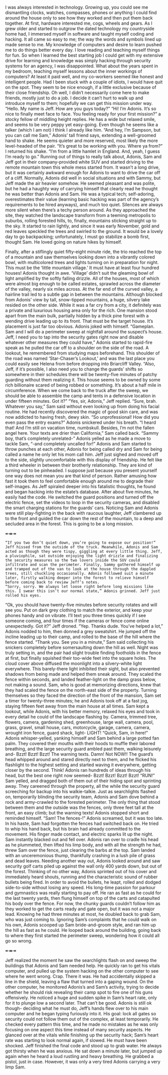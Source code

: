 I was always interested in technology. Growing up, you could see me dismantling clocks, watches, compasses, phones or anything I could find around the house only to see how they worked and then put them back together. At first, hardware interested me, cogs, wheels and gears. As I grew older and started to outgrow the dated technology my countryside home had, I immersed myself in software and taught myself coding and hacking. It all came so easy to me; the way the words and symbols lined up made sense to me. My knowledge of computers and desire to learn pushed me to do things better every day. I love reading and teaching myself things for fun. So when I learned the best starting job I could get with my extensive drive for learning and knowledge was simply hacking through security systems for an agency, I was disappointed. What about the years spent in my bedroom, teaching myself lessons about the inner workings of computers? At least it paid well, and my co-workers seemed like honest and intelligent people. Had I been stuck with a couple of idiots, I would have quit on the spot. They seem to be nice enough, if a little exclusive because of their close friendship. Oh well, I didn’t necessarily come here to make friends, mostly just to do a job. I decide it can’t hurt to walk up and introduce myself to them; hopefully we can get this mission under way. 
“Hello. My name is Jeff. How are you guys today?”
“Hi! I’m Adonis. It's so nice to finally meet face to face. You feeling ready for your first mission?” a stocky fellow of middling height replies. He has a wide but relaxed smile, and seems to be very peppy yet easy-going. Even though he seems like a talker (which I am not) I think I already like him. 
“And hey, I’m Sampson, but you can call me Sam,” Adonis’ tall friend says, extending a well-groomed hand to shake. He seems quieter and more reserved, most likely the more level-headed of the pair. “It’s great to be working with you. Where ya from?”
I returned his shake. “I’m from a little hamlet in England. And, yeah, I guess I’m ready to go.”
Running out of things to really talk about, Adonis, Sam and Jeff got in their company-provided white SUV and started driving to the remote mountain town this whole mess started from. It wasn’t a long drive, but it was certainly awkward enough for Adonis to want to drive the car off of a cliff. Normally, Adonis did well in social situations and with Sammy, but Jeff made the air heavier somehow. He seemed pleasant and was polite, but he had a haughty way of carrying himself that clearly read he thought he was better than Adonis and Sam. He was a typical tech; self-adoring, overestimates their value (learning basic hacking was part of the agency’s requirements to be hired anyways), and much too quiet. Silences are always more silent when there’s a techy person around. 
As they approached the site, they watched the landscape transform from a teeming metropolis to suburbs, rolling forested hills, to, finally, mountains sticking straight up to the sky. It started to rain lightly, and since it was early November, gold and red leaves speckled the trees and swirled to the ground. It would be a lovely day to go backpacking; unfortunately, I must go stabilize a bomb first, thought Sam. He loved going on nature hikes by himself.

Finally, after a stiflingly quiet fifty-eight minute ride, the trio reached the top of a mountain and saw themselves looking down into a vibrantly colored bowl, with multicolored trees and lights turning on in preparation for night. This must be the ‘little mountain village.’ It must have at least four hundred houses! Adonis thought in awe. ‘Village’ didn’t suit the gleaming bowl of light amplified by the softly falling drizzle. All of the houses, most of which were almost big enough to be called estates, sprawled across the diameter of the valley, nearly six miles across. At the far end of the curved valley, a hairline trail led to a subtle gap in between the mountains. Although blocked from Adonis’ view by tall, snow-tipped mountains, a huge, silvery lake resided on the other side. While it was a far cry from a city, it definitely was a private and luxurious housing area only for the rich.  One mansion stood apart from the main bulk, partially hidden by a thick pine forest with a wending drive leading up to its front. That must be the target house. It’s placement is just far too obvious. Adonis joked with himself.
“Gameplan. Sam and I will do a perimeter sweep at nightfall around the suspect’s house. Jeff, I need you to tap into the security gates right now and disable whatever other measures they could have,” Adonis started to rapid-fire speak as he pulled the car off to a shoulder on the side of the road. A lookout, he remembered from studying maps beforehand. This shoulder of the road was named ‘Star-Chaser’s Lookout,’ and was the last place you could easily see Helena from before dropping into Briarcliff Valley. “Also, Jeff, if it's possible, I also need you to change the guards’ shifts so somewhere in their schedules there will be twenty-five minutes of patchy guarding without them realizing it. This house seems to be owned by some rich billionaire scared of being robbed or something. It’s about a half mile in circumference. When we come back to the truck after the sweep, we should be able to assemble the camp and tents in a defensive location in under fifteen minutes. Got it?”
	“Yes, sir, Adonis,” Jeff replied.
	“Sure, brah. Whatever you say,” Sam said without even looking up from doing his facial routine. He had recently discovered the magic of good skin care, and was now addicted to having fresh, dewy skin. 
	“So unprofessional! How did you even pass the entry exams?” Adonis snickered under his breath.
	“I heard that! And I’m still on vacation time, numbskull. Besides, I’m not the fallen angel here. Your texts are drier than California,” Sam called back.
	“Sammy boy, that’s completely unrelated-” Adonis yelled as he made a move to tackle Sam, “-and completely uncalled for!” Adonis and Sam started to throw punches at each other, Adonis for being called dry and Sam for being called a name he only let his mom call him. Jeff just sighed and moved off to the side, slightly uncomfortable with this display of friendship. He felt like a third wheeler in between their brotherly relationship. 
They are kind of turning out to be pinheaded. I suppose just because you present yourself one way does not mean you are that kind of person. Rather amusing how fast it took them to feel comfortable enough around me to degrade their self-images. As Jeff spiraled deeper into his fatalistic thoughts, he found and began hacking into the estate’s database. After about five minutes, he easily had the code. He switched the guard positions and turned off the electric fence, set the videos to loop in the security cameras, and disabled the smart charging stations for the guards’ cars. Noticing Sam and Adonis were still play-fighting in the back with raucous laughter, Jeff clambered up to the front and guided the car down the rest of the mountain, to a deep and secluded area in the forest. This is going to be a long mission.

↞⇼↠

	“If you two don’t quiet down, you’re going to expose our position!” Jeff hissed from the outside of the truck. Meanwhile, Adonis and Sam acted as though they were tispy, giggling at every little thing. Jeff, a pluviophile, sat outside enjoying the light drizzle and finalizing the security measures so the two lovers inside the SUV could infiltrate and scan the perimeter. Finally, Sammy gathered himself up and tramped out of the van to look at the house through the dappled trees, still chuckling occasionally. Adonis followed suit a minute later, firstly walking deeper into the forest to relieve himself before coming back to review Jeff’s notes. 
	“Sorry, sorry. We always let loose right before long missions like this. I swear this isn’t our normal state,” Adonis grinned. Jeff just rolled his eyes.
“Ok, you should have twenty-five minutes before security rotates and will see you. Put on dark grey clothing to match the exterior, and keep your phones handy and on vibrate. I’ll text you three times quickly if I see someone coming, and four times if the cameras or fence come online unexpectedly. Got it?” Jeff droned.
	“Yep. Thanks dude. You’ve helped a lot,” Adonis nodded to him, then donned a grey sweatshirt. He jumped off the incline leading up to their camp, and rolled to the base of the hill where the fence started.
	“Thank you. See you in a minute,” Sam said collecting his snickers completely before somersaulting down the hill as well.
	Night was truly setting in, and the pair had slight trouble finding footholds in the fence at first, but finally squished their too-wide feet into the square holes. The cloud cover above diffused the moonlight into a silvery-white light everywhere. This barely-there light inhibited their sight, but also prevented shadows from being made and helped them sneak around. They scaled the fence within seconds, and landed feather-light on the damp grass below, not making a sound. Sam, who is good at memorizing directions, knew that they had scaled the fence on the north-east side of the property. Turning themselves so they faced the direction of the front of the mansion, Sam set a timer for twenty-three minutes; he and Adonis took off at a fast jog, staying fifteen feet away from the main house at all times. Sam kept a lookout, while Adonis, with his better memory, relaxed his eyes and took in every detail he could of the landscape flashing by. Camera, trimmed tree, flowers, camera, gardening shed, greenhouse, large wall, camera, pool, grass, gravel, small house, cars, motorcycle, garage, camera, camera, wrought iron fence, guard shack, light- LIGHT!
	“Quick, Sam, in here!” Adonis whisper-yelled, yanking himself and Sam behind a large potted fan palm. They covered their mouths with their hoods to muffle their labored breathing, and the large security guard ambled past them, walking leisurely and- Bzzt! Bzzt! Bzzt! The warning texts. Damn! Not NOW!! The guard’s head whipped around and stared directly next to them, and he flicked his flashlight to the highest setting and started waving it everywhere, getting closer by the second. Think! Adonis ran hundreds of ideas through his head, but the best one right now seemed- Bzzt! Bzzt! Bzzt! Bzzt!
	“RUN!” Sam yelled, and dragged both of them out of their hiding spot and sprinting away. They careened through the property, all the while the security guard screeching for backup into his walkie-talkie. Just as searchlights flashed on, temporarily blinding the security team, Adonis and Sam dove behind a rock and army-crawled to the forested perimeter. The only thing that stood between them and the outside was the fences, only three feet tall at the front, an easy climb; but the warning texts! Adonis stopped short and reminded himself. 
	“Sam! The fences-!” Adonis screamed, but it was too late. In his haste, Sam had forgotten the fences had switched back on. He tried to whip his hand back, but his brain had already committed to the movement. His finger made contact, and electric sparks lit up the night. Sam instantly blacked out and fell over. Adonis ran over to cradle his head as he plummeted, then lifted his limp body, and with all the strength he had, threw Sam over the fence, just clearing the barbs at the top. Sam landed with an unceremonious thump, thankfully crashing in a lush pile of grass and dead leaves. Needing another way out, Adonis looked around and saw security golf carts piled up against the wall only 400 yards down, but out of the forest. Thinking of no other way, Adonis sprinted out of his cover and immediately heard shouts, running and the characteristic sound of rubber bullets being fired. In order to avoid the bullets, he leapt, rolled and dodged side-to-side without losing any speed. His long-time passion for parkour and gymnastics was really starting to pay off. He ran as fast as he could for the last twenty yards, then flung himself on top of the carts and catapulted his body over the fence. 
For now, the chunky guards couldn’t follow him as they worked to get the carts ready and gate open, but it was not a major lead. Knowing he had three minutes at most, he doubled back to grab Sam, who was just coming to. Ignoring Sam’s complaints that he could walk on his own, Adonis scooped up Sam bride-and-groom style, and ran him up the hill as fast as he could. He looped back around the building, going back to where they first started the perimeter sweep, wondering how it could all go so wrong. 
	
↞⇼↠

Jeff realized the moment he saw the searchlights flash on and sweep the buildings that Adonis and Sam needed help. He quickly ran to get his vitals computer, and pulled up the system hacking on the other computer to see where he went wrong. 
Crap. There it was. He had accidentally skipped a line in the shield, leaving a flaw that turned into a gaping wound. On the other computer, he monitored Adonis’s and Sam’s activity, trying to decide whether he should risk revealing their camp spot to fire one of his guns offensively. He noticed a huge and sudden spike in Sam’s heart rate, only for it to plunge low a second later. That can’t be good. Adonis is still ok though- deciding what he must do, Jeff’s hands flew over to his main computer and he began typing furiously into it. His goal: lock all gates so security could not follow them out of the complex, at least temporarily. He checked every pattern this time, and he made no mistakes as he was only focusing on one aspect this time instead of many security aspects. He glanced over at the vitals while finishing up the security hack; Sam’s heart rate was starting to look normal again, if slowed. He must have been shocked. Jeff finished the final code and stood up to grab water. He always got thirsty when he was anxious. He sat down a minute later, but jumped up again when he heard a loud rustling and heavy breathing. He grabbed a pistol, just in case. However, it was only a very tired Adonis carrying a very limp Sam.